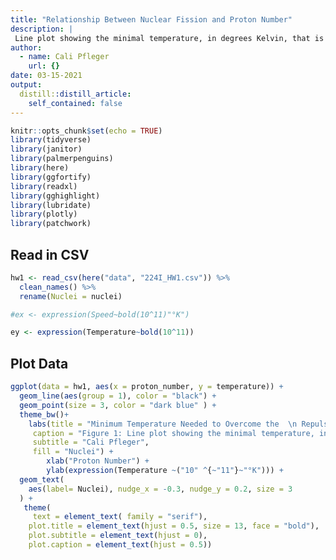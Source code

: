 ```yaml
---
title: "Relationship Between Nuclear Fission and Proton Number"
description: |
 Line plot showing the minimal temperature, in degrees Kelvin, that is needed to overcome the repulsive force between two nuclei during nuclear fission.
author:
  - name: Cali Pfleger
    url: {}
date: 03-15-2021
output:
  distill::distill_article:
    self_contained: false
---
```




```r
knitr::opts_chunk$set(echo = TRUE)
library(tidyverse)
library(janitor)
library(palmerpenguins)
library(here)
library(ggfortify)
library(readxl)
library(gghighlight)
library(lubridate)
library(plotly)
library(patchwork)
```

## Read in CSV 
```r
hw1 <- read_csv(here("data", "224I_HW1.csv")) %>% 
  clean_names() %>% 
  rename(Nuclei = nuclei)

#ex <- expression(Speed~bold(10^11)"°K")

ey <- expression(Temperature~bold(10^11))

```

## Plot Data
```r
ggplot(data = hw1, aes(x = proton_number, y = temperature)) +
  geom_line(aes(group = 1), color = "black") +
  geom_point(size = 3, color = "dark blue" ) +
  theme_bw()+
    labs(title = "Minimum Temperature Needed to Overcome the  \n Repulsive Force During Nuclear Fission", 
     caption = "Figure 1: Line plot showing the minimal temperature, in degrees Kelvin, that is needed to overcome the repulsive force \n between two nuclei during nuclear fission for He and C (8 protons), He and Si (16 protons), and He and Fe (28 protons). ",
     subtitle = "Cali Pfleger",
     fill = "Nuclei") +
        xlab("Proton Number") +
        ylab(expression(Temperature ~("10" ^{~"11"}~"°K"))) +
  geom_text(
    aes(label= Nuclei), nudge_x = -0.3, nudge_y = 0.2, size = 3
  ) +
   theme(
     text = element_text( family = "serif"),
    plot.title = element_text(hjust = 0.5, size = 13, face = "bold"),    # Center title position and size
    plot.subtitle = element_text(hjust = 0),
    plot.caption = element_text(hjust = 0.5)) 
```


